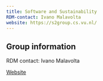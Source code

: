 ```yaml
---
title: Software and Sustainability
RDM-contact: Ivano Malavolta
website: https://s2group.cs.vu.nl/
---
```

## Group information

RDM contact: Ivano Malavolta

[Website](https://s2group.cs.vu.nl/)
